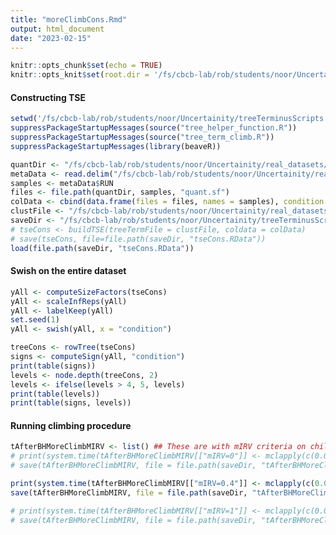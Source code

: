 ```yaml
---
title: "moreClimbCons.Rmd"
output: html_document
date: "2023-02-15"
---
```


```r
knitr::opts_chunk$set(echo = TRUE)
knitr::opts_knit$set(root.dir = '/fs/cbcb-lab/rob/students/noor/Uncertainity/treeTerminusScripts')
```

#### Constructing TSE
```r
setwd('/fs/cbcb-lab/rob/students/noor/Uncertainity/treeTerminusScripts')
suppressPackageStartupMessages(source("tree_helper_function.R"))
suppressPackageStartupMessages(source("tree_term_climb.R"))
suppressPackageStartupMessages(library(beaveR))

quantDir <- "/fs/cbcb-lab/rob/students/noor/Uncertainity/real_datasets/GSE100505_EDL_MAST/sal_out/mode_gcbias=True/posttype=gibbs_npost=100_tf=100"
metaData <- read.delim("/fs/cbcb-lab/rob/students/noor/Uncertainity/real_datasets/GSE100505_EDL_MAST/SRR_Acc_List.txt")
samples <- metaData$RUN
files <- file.path(quantDir, samples, "quant.sf")
colData <- cbind(data.frame(files = files, names = samples), condition = as.factor(metaData$TissueName))
clustFile <- "/fs/cbcb-lab/rob/students/noor/Uncertainity/real_datasets/GSE100505_EDL_MAST/term_out/mode_gcbias=True/posttype=gibbs_npost=100_tf=100/no_threshold0/cluster_nwk.txt"
saveDir <- "/fs/cbcb-lab/rob/students/noor/Uncertainity/treeTerminusScripts/environment/real_datasets/GSE100505_EDL_MAST/mode_gcbias=True/posttype=gibbs_npost=100_tf=100/DE"
# tseCons <- buildTSE(treeTermFile = clustFile, coldata = colData)
# save(tseCons, file=file.path(saveDir, "tseCons.RData"))
load(file.path(saveDir, "tseCons.RData"))
```

#### Swish on the entire dataset
```r
yAll <- computeSizeFactors(tseCons)
yAll <- scaleInfReps(yAll)
yAll <- labelKeep(yAll)
set.seed(1)
yAll <- swish(yAll, x = "condition")
```

```r
treeCons <- rowTree(tseCons)
signs <- computeSign(yAll, "condition")
print(table(signs))
levels <- node.depth(treeCons, 2)
levels <- ifelse(levels > 4, 5, levels)
print(table(levels))
print(table(signs, levels))
```

#### Running climbing procedure
```r
tAfterBHMoreClimbMIRV <- list() ## These are with mIRV criteria on child only
# print(system.time(tAfterBHMoreClimbMIRV[["mIRV=0"]] <- mclapply(c(0.01, 0.05, 0.1), function(alpha) climbMax(yAll, treeCons, 0, alpha, signs, cores=3), mc.cores=3)))
# save(tAfterBHMoreClimbMIRV, file = file.path(saveDir, "tAfterBHMoreClimbMIRV.RData"))

print(system.time(tAfterBHMoreClimbMIRV[["mIRV=0.4"]] <- mclapply(c(0.01, 0.05, 0.1), function(alpha) climbMax(yAll, treeCons, 0.4, alpha, signs, cores=3), mc.cores=3)))
save(tAfterBHMoreClimbMIRV, file = file.path(saveDir, "tAfterBHMoreClimbMIRV.RData"))

# print(system.time(tAfterBHMoreClimbMIRV[["mIRV=1"]] <- mclapply(c(0.01, 0.05, 0.1), function(alpha) climbMax(yAll, treeCons, 1, alpha, signs, cores=3), mc.cores=3)))
# save(tAfterBHMoreClimbMIRV, file = file.path(saveDir, "tAfterBHMoreClimbMIRV.RData"))
```